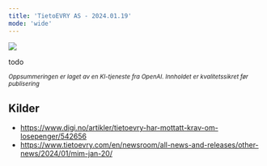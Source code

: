 ```yaml
---
title: 'TietoEVRY AS - 2024.01.19'
mode: 'wide'
---
```


<Frame>
<img src="/images/tietoevry.jpg" />
</Frame>

todo

<sup><i>Oppsummeringen er laget av en KI-tjeneste fra OpenAI. Innholdet er kvalitetssikret før publisering</i></sup>

## Kilder
- https://www.digi.no/artikler/tietoevry-har-mottatt-krav-om-losepenger/542656
- https://www.tietoevry.com/en/newsroom/all-news-and-releases/other-news/2024/01/mim-jan-20/
